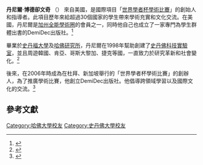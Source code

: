 {{Infobox person
|name          = 丹尼爾·博德卻文奇
|image         = Daniel Berdichevsky at WSC 2009.JPG
|image_size    = 
|caption       = 丹尼爾·博德卻文奇 在 2009年「世界學者杯學術比賽」國際決賽
|birth_name    = 
|birth_date    = {{Birth date|1976|07|20}}
|birth_place   = 
|death_date    = <!-- {{Death date and age|YYYY|MM|DD|YYYY|MM|DD}} -->
|death_place   = 
|body_discovered = 
|death_cause   = 
|resting_place = 
|resting_place_coordinates = <!-- {{coord|LAT|LONG|display=inline,title}} -->
|residence     = 
|other_names   = 
|known_for     = [[美國十項全能學術賽|美國十項全能學術賽]]<br>[[DemiDec|DemiDec]]<br>[[世界學者杯學術比賽|世界學者杯學術比賽]]
|education     = 
|alma_mater    = [[哈佛大學|哈佛大學]]<br>[[史丹佛大學|史丹佛大學]]
|employer      = [[DemiDec|DemiDec]]
|occupation    = 執行長
|years_active  = 1994~
|box_width     = 220
}}

'''丹尼爾·博德卻文奇''' （{{lang|en|Daniel Berdichevsky}}） 來自美國，是國際項目「[[世界學者杯學術比賽|世界學者杯學術比賽]]」的創始人和指導者。此項目歷年來給超過30個國家的學生帶來學術充實和文化交流。在美國，丹尼爾是[[加州全能學術圈|加州全能學術圈]]的會員之一，同時他自己也成立了一家專門為學生群體出書的DemiDec出版社。<ref>{{cite web|url=http://www.douban.com/event/14168229/discussion/40710750/|title=演讲者之Daniel Berdichevky|work=www.douban.com|accessdate=2014-04-20|archive-date=2016-03-09|archive-url=https://web.archive.org/web/20160309234947/https://www.douban.com/event/14168229/discussion/40710750/|dead-url=no}}</ref>

畢業於[[史丹福大學|史丹福大學]]及[[哈佛研究所|哈佛研究所]]，丹尼爾在1998年幫助創建了[[史丹佛科技實驗室|史丹佛科技實驗室]]，並且周遊韓國、肯亞、哥斯大黎加、捷克等國，一直致力於研究革新和社會變化。<ref>{{cite web|url=http://kghsrnd.weebly.com/1/post/2014/02/daniel-berdichevky.html|title=哈佛學者丹尼爾．博德卻文奇(Daniel Berdichevky)分享全球教育學習社群|work=高雄女中實研組成果網站|accessdate=2014-04-20|archive-date=2014-04-21|archive-url=https://web.archive.org/web/20140421064157/http://kghsrnd.weebly.com/1/post/2014/02/daniel-berdichevky.html|dead-url=no}}</ref>

後來，在2006年時成為在杜拜、新加坡舉行的「世界學者杯學術比賽」的創辦人，為了推廣學術比賽，他創立DemiDec出版社。他倡導跨領域學習以及國際文化的交流。<ref>{{cite web|url=http://www.demidec.com/newdemidec/story.aspx|title=The DemiDec Story|work=www.demidec.com|accessdate=2014-04-20|archive-date=2009-04-10|archive-url=https://www.webcitation.org/query?url=http%3A%2F%2Fwww.demidec.com%2Fnewdemidec%2Fstory.aspx&date=2009-04-10|dead-url=no}}</ref>

== 參考文獻 ==
{{Reflist}}
{{DEFAULTSORT: Berdichevsky, Daniel}}
[[Category:哈佛大學校友|Category:哈佛大學校友]]
[[Category:史丹佛大學校友|Category:史丹佛大學校友]]